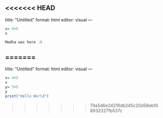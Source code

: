 <<<<<<< HEAD
---
title: "Untitled"
format: html
editor: visual
---

```r
x= 4+5
x

Medha was here :0 

```
=======
---
title: "Untitled"
format: html
editor: visual
---

```{r}
x= 4+5
x
y= 5+5
y
print("Hello World")
```
>>>>>>> 79a5d6e24216db245c20d58eb108932327fb537c
